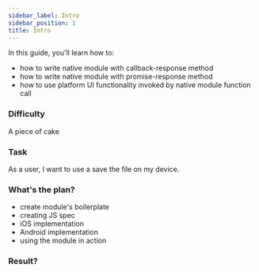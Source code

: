 ```yaml
---
sidebar_label: Intro
sidebar_position: 1
title: Intro
---
```



In this guide, you'll learn how to:

- how to write native module with callback-response method
- how to write native module with promise-response method
- how to use platform UI functionality invoked by native module function call

### Difficulty

A piece of cake

### Task

As a user, I want to use a save the file on my device.

### What's the plan?

- create module's boilerplate
- creating JS spec
- iOS implementation 
- Android implementation
- using the module in action

### Result?

<Result />
